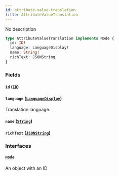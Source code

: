 ```yaml
---
id: attribute-value-translation
title: AttributeValueTranslation
---
```


No description

```graphql
type AttributeValueTranslation implements Node {
  id: ID!
  language: LanguageDisplay!
  name: String!
  richText: JSONString
}
```

### Fields

#### `id` ([`ID`](../../../developer/api-reference/scalars/id))

#### `language` ([`LanguageDisplay`](../../../developer/api-reference/objects/language-display))

Translation language.

#### `name` ([`String`](../../../developer/api-reference/scalars/string))

#### `richText` ([`JSONString`](../../../developer/api-reference/scalars/jsonstring))

### Interfaces

#### [`Node`](../../../developer/api-reference/interfaces/node)

An object with an ID
